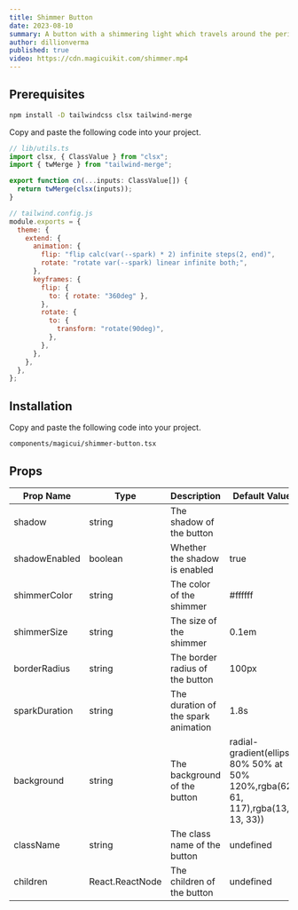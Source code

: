 ```yaml
---
title: Shimmer Button
date: 2023-08-10
summary: A button with a shimmering light which travels around the perimeter of the button.
author: dillionverma
published: true
video: https://cdn.magicuikit.com/shimmer.mp4
---
```


<ComponentPreview name="shimmer-button-demo" />

<Steps>

<Step>

## Prerequisites

```bash
npm install -D tailwindcss clsx tailwind-merge
```

Copy and paste the following code into your project.

```typescript
// lib/utils.ts
import clsx, { ClassValue } from "clsx";
import { twMerge } from "tailwind-merge";

export function cn(...inputs: ClassValue[]) {
  return twMerge(clsx(inputs));
}
```

```js
// tailwind.config.js
module.exports = {
  theme: {
    extend: {
      animation: {
        flip: "flip calc(var(--spark) * 2) infinite steps(2, end)",
        rotate: "rotate var(--spark) linear infinite both;",
      },
      keyframes: {
        flip: {
          to: { rotate: "360deg" },
        },
        rotate: {
          to: {
            transform: "rotate(90deg)",
          },
        },
      },
    },
  },
};
```

</Step>

<Step>

## Installation

Copy and paste the following code into your project.

```text
components/magicui/shimmer-button.tsx
```

<ComponentSource name="shimmer-button" />

</Step>

</Steps>

## Props

| Prop Name     | Type            | Description                         | Default Value                                                                   |
| ------------- | --------------- | ----------------------------------- | ------------------------------------------------------------------------------- |
| shadow        | string          | The shadow of the button            |                                                                                 |
| shadowEnabled | boolean         | Whether the shadow is enabled       | true                                                                            |
| shimmerColor  | string          | The color of the shimmer            | #ffffff                                                                         |
| shimmerSize   | string          | The size of the shimmer             | 0.1em                                                                           |
| borderRadius  | string          | The border radius of the button     | 100px                                                                           |
| sparkDuration | string          | The duration of the spark animation | 1.8s                                                                            |
| background    | string          | The background of the button        | radial-gradient(ellipse 80% 50% at 50% 120%,rgba(62, 61, 117),rgba(13, 13, 33)) |
| className     | string          | The class name of the button        | undefined                                                                       |
| children      | React.ReactNode | The children of the button          | undefined                                                                       |
